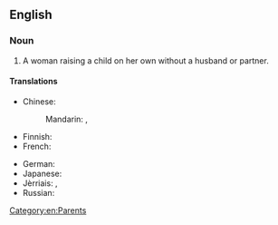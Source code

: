 ==English==
===Noun===
{{en-noun|head=[[single]] [[mother]]}}

# A woman raising a child on her own without a husband or partner.

====Translations====
{{trans-top|a woman raising a child on her own}}
* Chinese:
*: Mandarin: {{t|cmn|單身母親|sc=Hani}}, {{t|cmn|单身母亲|tr=dānshēn mǔqīn|sc=Hani}}
* Finnish: {{t|fi|yksinhuoltajaäiti}}
* French: {{t+|fr|mère célibataire|f}}
{{trans-mid}}
* German: {{t|de|alleinerziehende Mutter|f}}
* Japanese: {{t|ja|シングルマザー|tr=shingurumazā|sc=Jpan}}
* Jèrriais: {{t|roa-jer|méthe sîndguliéthe|f}}, {{t|roa-jer|méthe à san tout seu|f}}
* Russian: {{t|ru|мать-одиночка|f|tr=matʹ-odinóčka|sc=Cyrl}}
{{trans-bottom}}

[[Category:en:Parents]]